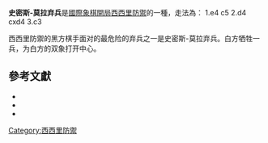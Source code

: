 {{Chess notation}}
'''史密斯-莫拉弃兵'''是[[國際象棋開局|國際象棋開局]][[西西里防禦|西西里防禦]]的一種，走法為：
1.e4 c5 2.d4 cxd4 3.c3

西西里防禦的黑方棋手面对的最危险的弃兵之一是史密斯-莫拉弃兵。白方牺牲一兵，为白方的双象打开中心。 

{{Infobox chess opening
|openingname = 史密斯-莫拉弃兵
|image = {{Chess diagram
|
| 
|rd|nd|bd|qd|kd|bd|nd|rd
|pd|pd|  |pd|pd|pd|pd|pd
|  |  |  |  |  |  |  |  
|  |  |  |  |  |  |  |  
|  |  |  |pd|pl|  |  |  
|  |  |pl|  |  |  |  |  
|pl|pl|  |  |  |pl|pl|pl
|rl|nl|bl|ql|kl|bl|nl|rl
}}
|moves=1.e4 c5 2.d4 cxd4 3.c3
|ECO=B21
|birth=
|nameorigin = 肯尼思·雷·史密斯 <br /> 皮埃尔·莫拉
|parentopening = [[西西里防御|西西里防御]]
|chessgid=1038331&move=3.5&moves=e4.c5.d4.cxd4.c3&nodes=21720.32033.38142.38143.1038331
}}


==參考文獻==
{{reflist}}
*{{cite book
 | author=Flesch, János
 | year=1981
 | title=The Morra (Smith) Gambit
 | publisher=[[Batsford|Batsford]]
 | ISBN=0-7134-2188-6
 | authorlink=János Flesch}}
*{{cite book
 | author=Burgess, Graham
 | title=Winning with the Smith-Morra Gambit
 | publisher=[[Anova_Books|Batsford]]
 | year=1994
 | ISBN=0805035745
 | authorlink=Graham Burgess}}
*{{cite book
 | author=Langrock, Hannes
 | year=2006
 | title=The Modern Morra Gambit
 | publisher=Russell Enterprises
 | ISBN=1-888690-32-1}}

[[Category:西西里防禦|Category:西西里防禦]]